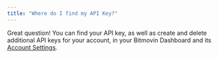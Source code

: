 ```yaml
---
title: "Where do I find my API Key?"
---
```


Great question! You can find your API key, as well as create and delete additional API keys for your account, in your Bitmovin Dashboard and its [Account Settings](https://bitmovin.com/dashboard/account).